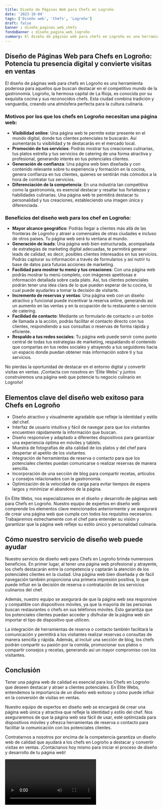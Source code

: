 ```yaml
---
title: Diseño de Páginas Web para Chefs en Logroño
date: '2023-10-04'
tags: ['Diseño web', 'Chefs', 'Logroño']
draft: false
banner : diseño_paginas_web_chefs
fondoBanner : diseño_pagina_web_logroño
summary: El diseño de páginas web para chefs en Logroño es una herramienta poderosa para aquellos que buscan destacar en el competitivo mundo de la gastronomía. Logroño, la hermosa capital de La Rioja, es conocida por su exquisita cocina y sus reconocidos chefs. Esta ciudad combina tradición y vanguardia, creando una atmósfera perfecta para la cultura culinaria. 
---
```


## Diseño de Páginas Web para Chefs en Logroño: Potencia tu presencia digital y convierte visitas en ventas

El diseño de páginas web para chefs en Logroño es una herramienta poderosa para aquellos que buscan destacar en el competitivo mundo de la gastronomía. Logroño, la hermosa capital de La Rioja, es conocida por su exquisita cocina y sus reconocidos chefs. Esta ciudad combina tradición y vanguardia, creando una atmósfera perfecta para la cultura culinaria. 

### Motivos por los que los chefs en Logroño necesitan una página web:
- **Visibilidad online**: Una página web te permite estar presente en el mundo digital, donde tus clientes potenciales te buscarán. Así aumentarás tu visibilidad y te destacarás en el mercado local.
- **Promoción de tus servicios**: Podrás mostrar tus creaciones culinarias, tus platos estrella y tus servicios de catering de una forma atractiva y profesional, generando interés en tus potenciales clientes.
- **Generación de confianza**: Una página web bien diseñada y con contenido relevante sobre tu experiencia y formación en la cocina, genera confianza en tus clientes, quienes se sentirán más cómodos a la hora de contratar tus servicios.
- **Diferenciación de la competencia**: En una industria tan competitiva como la gastronomía, es esencial destacar y resaltar tus fortalezas y habilidades culinarias. Una página web te permitirá destacar tu personalidad y tus creaciones, estableciendo una imagen única y diferenciada.

### Beneficios del diseño web para los chef en Logroño:
- **Mayor alcance geográfico**: Podrás llegar a clientes más allá de las fronteras de Logroño y atraer a comensales de otras ciudades e incluso de otros países. Tu página web será tu ventana al mundo.
- **Generación de leads**: Una página web bien estructurada, acompañada de estrategias de marketing digital adecuadas, te permitirá generar leads de calidad, es decir, posibles clientes interesados en tus servicios. Podrás capturar su información a través de formularios y así nutrir tu base de datos para futuras acciones de marketing.
- **Facilidad para mostrar tu menú y tus creaciones**: Con una página web podrás mostrar tu menú completo, con imágenes apetitosas e información detallada sobre cada plato. Así, tus clientes potenciales podrán tener una idea clara de lo que pueden esperar de tu cocina, lo cual puede ayudarles a tomar la decisión de visitarte.
- **Incremento de reservas y ventas**: Una página web con un diseño atractivo y funcional puede incentivar la reserva online, generando así un aumento en las ventas y en la ocupación de tu restaurante o servicio de catering.
- **Facilidad de contacto**: Mediante un formulario de contacto o un botón de llamada a la acción, podrás facilitar el contacto directo con tus clientes, respondiendo a sus consultas o reservas de forma rápida y eficiente.
- **Respaldo a tus redes sociales**: Tu página web puede servir como punto central de todas tus estrategias de marketing, respaldando el contenido que compartas en tus redes sociales y atrayendo a tus seguidores hacia un espacio donde puedan obtener más información sobre ti y tus servicios.

No pierdas la oportunidad de destacar en el entorno digital y convertir visitas en ventas. ¡Contacta con nosotros en 'Élite Webs' y juntos construiremos una página web que potencie tu negocio culinario en Logroño!

<GifSeo />

<Cta />

## Elementos clave del diseño web exitoso para Chefs en Logroño

- Diseño atractivo y visualmente agradable que refleje la identidad y estilo del chef.
- Interfaz de usuario intuitiva y fácil de navegar para que los visitantes encuentren rápidamente la información que buscan.
- Diseño responsive y adaptado a diferentes dispositivos para garantizar una experiencia óptima en móviles y tablets.
- Muestra de fotografías de alta calidad de los platos y del chef para despertar el apetito de los visitantes.
- Integración de herramientas de reserva o contacto para que los potenciales clientes puedan comunicarse o realizar reservas de manera sencilla.
- Incorporación de una sección de blog para compartir recetas, artículos y consejos relacionados con la gastronomía.
- Optimización de la velocidad de carga para evitar tiempos de espera largos y minimizar el abandono de la página.

En Élite Webs, nos especializamos en el diseño y desarrollo de páginas web para Chefs en Logroño. Nuestro equipo de expertos en diseño web comprende los elementos clave mencionados anteriormente y se asegurará de crear una página web que cumpla con todos los requisitos necesarios. Trabajaremos estrechamente con el chef para entender su visión y garantizar que la página web refleje su estilo único y personalidad culinaria.

## Cómo nuestro servicio de diseño web puede ayudar

Nuestro servicio de diseño web para Chefs en Logroño brinda numerosos beneficios. En primer lugar, al tener una página web profesional y atrayente, los chefs destacarán entre la competencia y captarán la atención de los potenciales clientes en la ciudad. Una página web bien diseñada y de fácil navegación también proporciona una primera impresión positiva, lo que puede influir en la decisión de reserva o contratación de los servicios culinarios del chef.

Además, nuestro equipo se asegurará de que la página web sea responsive y compatible con dispositivos móviles, ya que la mayoría de las personas buscan restaurantes o chefs en sus teléfonos móviles. Esto garantiza que los potenciales clientes puedan acceder y disfrutar de la página web sin importar el tipo de dispositivo que utilicen.

La integración de herramientas de reserva o contacto también facilitará la comunicación y permitirá a los visitantes realizar reservas o consultas de manera sencilla y rápida. Además, al incluir una sección de blog, los chefs podrán compartir su pasión por la comida, promocionar sus platos o compartir consejos y recetas, generando así un mayor compromiso con los visitantes.

## Conclusión

Tener una página web de calidad es esencial para los Chefs en Logroño que deseen destacar y atraer a clientes potenciales. En Élite Webs, entendemos la importancia de un diseño web exitoso y cómo puede influir en la conversión de visitas en ventas.

Nuestro equipo de expertos en diseño web se encargará de crear una página web única y atractiva que refleje la identidad y estilo del chef. Nos aseguraremos de que la página web sea fácil de usar, esté optimizada para dispositivos móviles y ofrezca herramientas de reserva o contacto para facilitar la comunicación con los potenciales clientes.

Contratarnos a nosotros por encima de la competencia garantiza un diseño web de calidad que ayudará a los chefs en Logroño a destacar y convertir visitas en ventas. ¡Contáctanos hoy mismo para iniciar el proceso de diseño y desarrollo de tu página web!

<Video />

<CtaBot job='Chefs' city='Logroño'/>

<Gmaps query='Logroño+españa+maps' />